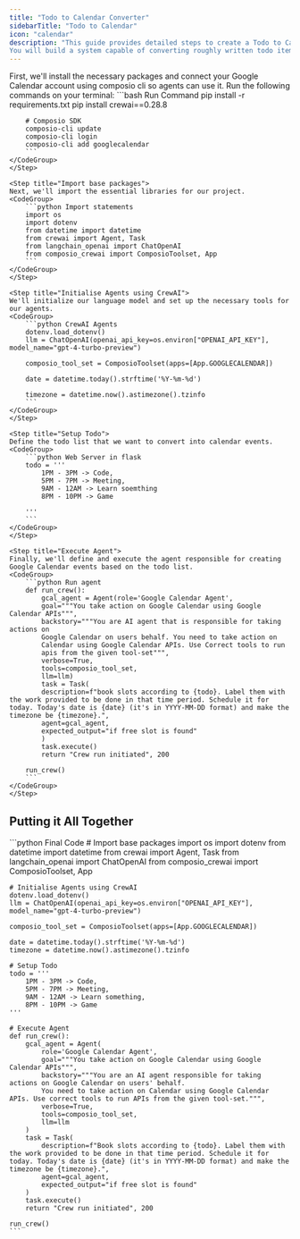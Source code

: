 ```yaml
---
title: "Todo to Calendar Converter"
sidebarTitle: "Todo to Calendar"
icon: "calendar"
description: "This guide provides detailed steps to create a Todo to Calendar Converter using CrewAI, Composio, and Google Calendar API.
You will build a system capable of converting roughly written todo items into Google Calendar events, ensuring your tasks are scheduled efficiently."
---
```


<Steps>
    <Step title="Install packages and Connect tools">
    First, we'll install the necessary packages and connect your Google Calendar account using composio cli so agents can use it. Run the following commands on your terminal:    
    <CodeGroup>
        ```bash Run Command
        pip install -r requirements.txt
        pip install crewai==0.28.8

        # Composio SDK
        composio-cli update
        composio-cli login
        composio-cli add googlecalendar
        ```
    </CodeGroup>
    </Step>

    <Step title="Import base packages">
    Next, we'll import the essential libraries for our project.
    <CodeGroup>
        ```python Import statements
        import os
        import dotenv
        from datetime import datetime
        from crewai import Agent, Task
        from langchain_openai import ChatOpenAI
        from composio_crewai import ComposioToolset, App
        ```
    </CodeGroup>
    </Step>

    <Step title="Initialise Agents using CrewAI">
    We'll initialize our language model and set up the necessary tools for our agents.
    <CodeGroup>
        ```python CrewAI Agents
        dotenv.load_dotenv()
        llm = ChatOpenAI(openai_api_key=os.environ["OPENAI_API_KEY"], model_name="gpt-4-turbo-preview")

        composio_tool_set = ComposioToolset(apps=[App.GOOGLECALENDAR])

        date = datetime.today().strftime('%Y-%m-%d')

        timezone = datetime.now().astimezone().tzinfo
        ```
    </CodeGroup>
    </Step>

    <Step title="Setup Todo">
    Define the todo list that we want to convert into calendar events.
    <CodeGroup>
        ```python Web Server in flask
        todo = '''
            1PM - 3PM -> Code,
            5PM - 7PM -> Meeting,
            9AM - 12AM -> Learn soemthing
            8PM - 10PM -> Game

        '''
        ```
    </CodeGroup>
    </Step>

    <Step title="Execute Agent">
    Finally, we'll define and execute the agent responsible for creating Google Calendar events based on the todo list.
    <CodeGroup>
        ```python Run agent
        def run_crew():
            gcal_agent = Agent(role='Google Calendar Agent',
            goal="""You take action on Google Calendar using Google Calendar APIs""",
            backstory="""You are AI agent that is responsible for taking actions on
            Google Calendar on users behalf. You need to take action on
            Calendar using Google Calendar APIs. Use Correct tools to run
            apis from the given tool-set""",
            verbose=True,
            tools=composio_tool_set,
            llm=llm)
            task = Task(
            description=f"book slots according to {todo}. Label them with the work provided to be done in that time period. Schedule it for today. Today's date is {date} (it's in YYYY-MM-DD format) and make the timezone be {timezone}.",
            agent=gcal_agent,
            expected_output="if free slot is found"
            )
            task.execute()
            return "Crew run initiated", 200

        run_crew()
        ```
    </CodeGroup>
    </Step>

</Steps>

## Putting it All Together
<CodeGroup>
    ```python Final Code
    # Import base packages
    import os
    import dotenv
    from datetime import datetime
    from crewai import Agent, Task
    from langchain_openai import ChatOpenAI
    from composio_crewai import ComposioToolset, App

    # Initialise Agents using CrewAI
    dotenv.load_dotenv()
    llm = ChatOpenAI(openai_api_key=os.environ["OPENAI_API_KEY"], model_name="gpt-4-turbo-preview")

    composio_tool_set = ComposioToolset(apps=[App.GOOGLECALENDAR])

    date = datetime.today().strftime('%Y-%m-%d')
    timezone = datetime.now().astimezone().tzinfo

    # Setup Todo
    todo = '''
        1PM - 3PM -> Code,
        5PM - 7PM -> Meeting,
        9AM - 12AM -> Learn something,
        8PM - 10PM -> Game
    '''

    # Execute Agent
    def run_crew():
        gcal_agent = Agent(
            role='Google Calendar Agent',
            goal="""You take action on Google Calendar using Google Calendar APIs""",
            backstory="""You are an AI agent responsible for taking actions on Google Calendar on users' behalf. 
            You need to take action on Calendar using Google Calendar APIs. Use correct tools to run APIs from the given tool-set.""",
            verbose=True,
            tools=composio_tool_set,
            llm=llm
        )
        task = Task(
            description=f"Book slots according to {todo}. Label them with the work provided to be done in that time period. Schedule it for today. Today's date is {date} (it's in YYYY-MM-DD format) and make the timezone be {timezone}.",
            agent=gcal_agent,
            expected_output="if free slot is found"
        )
        task.execute()
        return "Crew run initiated", 200

    run_crew()
    ```
</CodeGroup>
